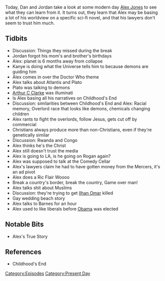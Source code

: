 {{DEFAULTSORT:
    #_EPISODE_0281:April 4, 2019
}}{{Episode
    | title           = April 4, 2019
    | caption         = Listen to this episode on [https://knowledgefight.libsyn.com/knowledge-fight-april-4-2019 Libsyn] [https://open.spotify.com/episode/1j40253clGLnxt6zSCXKmV Spotify], Read the [[Transcript/281: April 4, 2019|Unofficial Transcript]]
    | episodeNumber   = 281
    | length          = 01:24:21
    | airDate         = April 8, 2019
    | coverageDate    = April 4, 2019
    | episodeType     = [[:Category:Present Day|Present Day]]
    | appearance      = [[Kanye West]], [[Arthur C Clarke]], [[Robert Barnes]], [[Ric Flair]], [[Ilhan Omar]]
    | previousEpisode = [[280: Raptor Weddings and Sardinian Spiders]]
    | nextEpisode     = [[282: April 5, 2019]]
}}

{{Stub}}

Today, Dan and Jordan take a look at some modern day [[Alex Jones]] to see what they can learn from it. It turns out, they learn that Alex may be basing a lot of his worldview on a specific sci-fi novel, and that his lawyers don't seem to trust him much.

==Tidbits==

*Discussion: Things they missed during the break
*Jordan forgot his mom's and brother's birthdays
*Alex: planet is 6 months away from collapse
*Kanye is doing what the Universe tells him to because demons are guiding him
*Alex comes in over the Doctor Who theme
*Alex talks about Atlantis and Plato
*Plato was talking to demons
*[[Arthur C Clarke]] was illuminati
*Is Alex basing all his narratives on Childhood's End
*Discussion: similarities between Childhood's End and Alex: Racial memory, Overlord race that looks like demons, chemicals changing children
*Alex rants to fight the overlords, follow Jesus, gets cut off by commercial
*Christians always produce more than non-Christians, even if they're genetically similar
*Discussion: Rwanda and Congo
*Alex thinks he's the Christ
*Alex still doesn't trust the media
*Alex is going to LA, is he going on Rogan again?
*Alex was supposed to talk at the Comedy Cellar
*Alex's lawyers claim he had to have gotten money from the Mercers, it's an ad pivot
*Alex does a Ric Flair Woooo
*Break a country's border, break the country, Game over man!
*Alex talks shit about Muslims
*Discussion: they're trying to get [[Ilhan Omar]] killed
*Gay wedding beach story
*Alex talks to Barnes for an hour
*Alex used to like liberals before [[Barack Obama|Obama]] was elected

==Notable Bits==

*Alex's True Story

==References==

*Childhood's End

[[Category:Episodes]]
[[Category:Present Day]]
